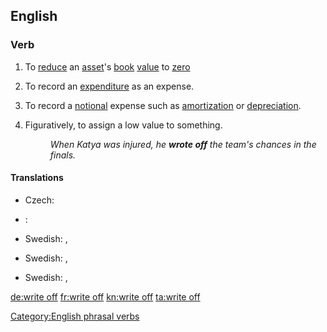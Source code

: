 {{also|writeoff|write-off}}
==English==

===Verb===
{{infl|en|verb|head=to [[write]] [[off]]}}

# {{accounting}} To [[reduce]] an [[asset]]'s [[book]] [[value]] to [[zero]]
# {{accounting}} To record an [[expenditure]] as an expense.
# {{accounting}} To record a [[notional]] expense such as [[amortization]] or [[depreciation]].
# Figuratively, to assign a low value to something.
#: ''When Katya was injured, he '''wrote off''' the team's chances in the finals.''

====Translations====
{{trans-top|to reduce an asset's book value to zero}}
* Czech: {{t-|cs|odepsat}}
* {{ttbc|Spanish}}: {{t+|es|amortizar}}
{{trans-mid}}
* Swedish: {{t|sv|avskriva}}, {{t|sv|skriva av}}
{{trans-bottom}}

{{trans-top|to record an expenditure as an expense}}
* Swedish: {{t|sv|avskriva}}, {{t|sv|skriva av}}
{{trans-mid}}
{{trans-bottom}}

{{trans-top|to record a notional expense}}
* Swedish: {{t|sv|avskriva}}, {{t|sv|skriva av}}
{{trans-mid}}
{{trans-bottom}}

{{trans-top|to assign a low value to something}}
{{trans-mid}}
{{trans-bottom}}

[[Category:English phrasal verbs]]

[[de:write off]]
[[fr:write off]]
[[kn:write off]]
[[ta:write off]]